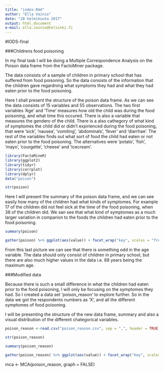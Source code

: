 ```yaml
---
title: "index.Rmd"
author: "Ella Vainio"
date: "28 helmikuuta 2017"
output: html_document
e-mail: ella.vainio@helsinki.fi
---
```



#IODS-final

###Childrens food poisoning 

In my final task I will be doing a Multiple Correspondence Analysis on the Poison data frame from the FactoMiner package. 

The data consists of a sample of children in primary school that has suffered from food poisoning. So the data consists of the information that the children gave regardning what symptoms they had and what they had eaten prior to the food poisoning. 

Here I shall present the structure of the poison data frame. As we can see the data consists of 15 variables and 55 observations. The two first variables 'Age' and 'Time' measures how old the child was during the food poisoning, and what time this occured. There is also a variable that measures the gendero of the child. There is a also cathegory of what kind of symptomes the child did or didn't expirienced during the food poisoning, that were 'sick', 'nausea', 'vomiting', 'abdominals', 'fever' and 'diarrhae'. The rest of the variables finds out what sort of food the child had eaten or not eaten prior to the food poisoning. The alternatives were 'potato', 'fish', 'mayo', 'courgette', 'cheese' and 'icecream'. 

```r
library(FactoMineR)
library(ggplot2)
library(tidyr)
library(corrplot)
library(dplyr)
data("poison")
```

```r
str(poison)
```

Here I will present the summary of the poison data frame, and we can see easily how many of the children had what kinds of symptomes. For example 17 of the children did not feel sick at the time of the food poisoning, when 38 of the children did. We san see that what kind of symptomes as a much larger variation in comparion to the foods the children had eaten prior to the food poisoning. 

```r
summary(poison)
```

```r
gather(poison) %>% ggplot(aes(value)) + facet_wrap("key", scales = "free") + geom_bar()
```

From this last picture we can see that there is something odd in the age variable. The data should only consist of children in primary school, but there are also much higher values in the data i.e. 88 years being the maximum age. 


###Modified data

Because there is such a small difference in what the children had eaten prior to the food poisoning, I will only be focusing on the symptomes they had. So I created a data set 'poison_reason' to explore further. So in the data we got the respondents numbers as 'X', and all the different symptomes of food poisoning.

I will be presenting the structure of the new data frame, summary and also a visual distribution of the different chategorical variables. 

```r
poison_reason <-read.csv("poison_reason.csv", sep = ",", header = TRUE)
```


```r
str(poison_reason)
```

```r
summary(poison_reason)
```

```r
gather(poison_reason) %>% ggplot(aes(value)) + facet_wrap("key", scales = "free") + geom_bar()
```


mca <- MCA(poison_reason, graph = FALSE)



